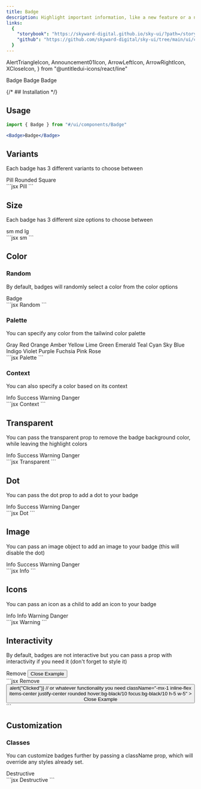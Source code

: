 ```yaml
---
title: Badge
description: Highlight important information, like a new feature or a notification.
links:
  {
    "storybook": "https://skyward-digital.github.io/sky-ui/?path=/story/ui-components-badge--all",
    "github": "https://github.com/skyward-digital/sky-ui/tree/main/ui/components/Badge",
  }
---
```


  AlertTriangleIcon,
  Announcement01Icon,
  ArrowLeftIcon,
  ArrowRightIcon,
  XCloseIcon,
} from "@untitledui-icons/react/line"

<CodePreview client:load>
  <Badge size="sm" color="info">
    Badge
  </Badge>
  <Badge size="md" color="warning" dot>
    Badge
  </Badge>
  <Badge
    size="lg"
    color="info"
    image={{
      src: "https://a.storyblok.com/f/180053/1200x1600/bbce43daaf/dan-spratling-profile-picture.jpg",
      alt: "Dan Spratling",
    }}
  >
    Badge
  </Badge>
</CodePreview>

{/* ## Installation */}

## Usage

```jsx
import { Badge } from "#/ui/components/Badge"
```

```jsx
<Badge>Badge</Badge>
```

## Variants

Each badge has 3 different variants to choose between

<CodePreview client:load>
  <Badge variant="pill" color="info">
    Pill
  </Badge>
  <Badge variant="rounded" color="info">
    Rounded
  </Badge>
  <Badge variant="square" color="info">
    Square
  </Badge>
  <div slot="code">
    ```jsx
    <Badge
      variant="pill" // or "rounded" or "square"
      color="info"
    >
      Pill
    </Badge>
    ```
  </div>
</CodePreview>

## Size

Each badge has 3 different size options to choose between

<CodePreview client:load>
  <Badge size="sm" color="info">
    sm
  </Badge>
  <Badge size="md" color="info">
    md
  </Badge>
  <Badge size="lg" color="info">
    lg
  </Badge>
  <div slot="code">
    ```jsx
    <Badge
      size="sm" // or "md" or "lg"
      color="info"
    >
      sm
    </Badge>
    ```
  </div>
</CodePreview>

## Color

### Random

By default, badges will randomly select a color from the color options

<CodePreview client:load>
  <Badge>Badge</Badge>
  <div slot="code">
    ```jsx
    <Badge
      color="random" // or don't pass a color prop
    >
      Random
    </Badge>
    ```
  </div>
</CodePreview>

### Palette

You can specify any color from the tailwind color palette

<CodePreview client:load>
  <Badge color="gray">Gray</Badge>
  <Badge color="red">Red</Badge>
  <Badge color="orange">Orange</Badge>
  <Badge color="amber">Amber</Badge>
  <Badge color="yellow">Yellow</Badge>
  <Badge color="lime">Lime</Badge>
  <Badge color="green">Green</Badge>
  <Badge color="emerald">Emerald</Badge>
  <Badge color="teal">Teal</Badge>
  <Badge color="cyan">Cyan</Badge>
  <Badge color="sky">Sky</Badge>
  <Badge color="blue">Blue</Badge>
  <Badge color="indigo">Indigo</Badge>
  <Badge color="violet">Violet</Badge>
  <Badge color="purple">Purple</Badge>
  <Badge color="fuchsia">Fuchsia</Badge>
  <Badge color="pink">Pink</Badge>
  <Badge color="rose">Rose</Badge>
  <div slot="code">
    ```jsx
    <Badge
      color="amber" // or any tailwind color name
    >
      Palette
    </Badge>
    ```
  </div>
</CodePreview>

### Context

You can also specify a color based on its context

<CodePreview client:load>
  <Badge color="info">Info</Badge>
  <Badge color="success">Success</Badge>
  <Badge color="warning">Warning</Badge>
  <Badge color="danger">Danger</Badge>
  <div slot="code">
    ```jsx
    <Badge
      color="info" // or "success" or "warning" or "danger"
    >
      Context
    </Badge>
    ```
  </div>
</CodePreview>

## Transparent

You can pass the transparent prop to remove the badge background color, while leaving the highlight colors

<CodePreview client:load>
  <Badge color="info" transparent>
    Info
  </Badge>
  <Badge color="success" transparent>
    Success
  </Badge>
  <Badge color="warning" transparent>
    Warning
  </Badge>
  <Badge color="danger" transparent>
    Danger
  </Badge>
  <div slot="code">
    ```jsx
    <Badge
      color="info" // any color from above
      transparent
    >
      Transparent
    </Badge>
    ```
  </div>
</CodePreview>

## Dot

You can pass the dot prop to add a dot to your badge

<CodePreview client:load>
  <Badge color="info" dot>
    Info
  </Badge>
  <Badge color="success" dot>
    Success
  </Badge>
  <Badge color="warning" dot>
    Warning
  </Badge>
  <Badge color="danger" dot>
    Danger
  </Badge>
  <div slot="code">
    ```jsx
    <Badge color="info" dot>
      Dot
    </Badge>
    ```
  </div>
</CodePreview>

## Image

You can pass an image object to add an image to your badge (this will disable the dot)

<CodePreview client:load>
  <Badge
    color="info"
    image={{
      src: "https://a.storyblok.com/f/180053/1200x1600/bbce43daaf/dan-spratling-profile-picture.jpg",
      alt: "Dan Spratling",
    }}
  >
    Info
  </Badge>
  <Badge
    color="success"
    image={{
      src: "https://a.storyblok.com/f/180053/1200x1600/bbce43daaf/dan-spratling-profile-picture.jpg",
      alt: "Dan Spratling",
    }}
  >
    Success
  </Badge>
  <Badge
    color="warning"
    image={{
      src: "https://a.storyblok.com/f/180053/1200x1600/bbce43daaf/dan-spratling-profile-picture.jpg",
      alt: "Dan Spratling",
    }}
  >
    Warning
  </Badge>
  <Badge
    color="danger"
    image={{
      src: "https://a.storyblok.com/f/180053/1200x1600/bbce43daaf/dan-spratling-profile-picture.jpg",
      alt: "Dan Spratling",
    }}
  >
    Danger
  </Badge>
  <div slot="code">
    ```jsx
    <Badge
      color="info"
      image={{
        src: "https://a.storyblok.com/f/180053/1200x1600/bbce43daaf/dan-spratling-profile-picture.jpg",
        alt: "Dan Spratling",
      }}
    >
      Info
    </Badge>
    ```
  </div>
</CodePreview>

## Icons

You can pass an icon as a child to add an icon to your badge

<CodePreview client:load>
  <Badge color="info">
    <ArrowLeftIcon /> Info
  </Badge>
  <Badge color="success">
    Info <ArrowRightIcon />
  </Badge>
  <Badge color="warning">
    <AlertTriangleIcon /> Warning
  </Badge>
  <Badge>
    Danger <Announcement01Icon />
  </Badge>
  <div slot="code">
    ```jsx
    <Badge color="warning">
      <AlertTriangleIcon /> Warning
    </Badge>
    ```
  </div>
</CodePreview>

## Interactivity

By default, badges are not interactive but you can pass a prop with interactivity if you need it (don't forget to style it)

<CodePreview client:load>
  <Badge color="info">
    Remove
    <button className="-mx-1 inline-flex items-center justify-center rounded hover:bg-black/10 focus:bg-black/10 h-5 w-5">
      <XCloseIcon className="h-4 w-4" />
      <span className="sr-only">Close Example</span>
    </button>
  </Badge>
  <div slot="code">
    ```jsx
    <Badge color="info">
      Remove
      <button
        onClick={() => alert("Clicked")} // or whatever functionality you need
        className="-mx-1 inline-flex items-center justify-center rounded hover:bg-black/10 focus:bg-black/10 h-5 w-5"
      >
        <XCloseIcon className="h-4 w-4" />
        <span className="sr-only">Close Example</span>
      </button>
    </Badge>
    ```
  </div>
</CodePreview>

## Customization

### Classes

You can customize badges further by passing a className prop, which will override any styles already set.

<CodePreview client:load>
  <Badge className="bg-slate-200 border-x-0 text-slate-800 border-slate-200 border-b-2 rounded-none border-b-slate-800">
    Destructive
  </Badge>
  <div slot="code">
    ```jsx
    <Badge className="bg-slate-200 border-x-0 text-slate-800 border-slate-200 border-b-2 rounded-none border-b-slate-800">
      Destructive
    </Badge>
    ```
  </div>
</CodePreview>
